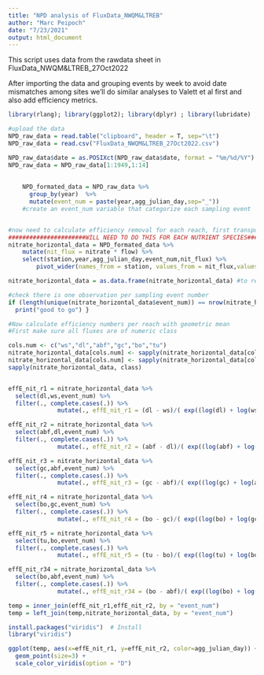 ```yaml
---
title: "NPD analysis of FluxData_NWQM&LTREB"
author: "Marc Peipoch"
date: "7/23/2021"
output: html_document
---
```


This script uses data from the rawdata sheet in FluxData_NWQM&LTREB_27Oct2022

After importing the data and grouping events by week to avoid date mismatches among sites we'll do similar analyses to Valett et al first and also add efficiency metrics.

```r
library(rlang); library(ggplot2); library(dplyr) ; library(lubridate) ; library(tidyverse) ; library(psych)

#upload the data
NPD_raw_data = read.table("clipboard", header = T, sep="\t")
NPD_raw_data = read.csv("FluxData_NWQM&LTREB_27Oct2022.csv")

NPD_raw_data$date = as.POSIXct(NPD_raw_data$date, format = "%m/%d/%Y") #format as date
NPD_raw_data = NPD_raw_data[1:1949,1:14]
  
  
    NPD_formated_data = NPD_raw_data %>%
      group_by(year)  %>%
      mutate(event_num = paste(year,agg_julian_day,sep="_")) 
    #create an event_num variable that categorize each sampling event


#now need to calculate efficiency removal for each reach, first transpose the data and calculate fluxes
######################WILL NEED TO DO THIS FOR EACH NUTRIENT SPECIES######################################################
nitrate_horizontal_data = NPD_formated_data %>% 
    mutate(nit_flux = nitrate * flow) %>%
    select(station,year,agg_julian_day,event_num,nit_flux) %>%
        pivot_wider(names_from = station, values_from = nit_flux,values_fn = list)

nitrate_horizontal_data = as.data.frame(nitrate_horizontal_data) #to remove the tibble format

#check there is one observation per sampling event number 
if (length(unique(nitrate_horizontal_data$event_num)) == nrow(nitrate_horizontal_data)){ 
  print("good to go") } 

#Now calculate efficiency numbers per reach with geometric mean
#First make sure all fluxes are of numeric class

cols.num <- c("ws","dl","abf","gc","bo","tu")
nitrate_horizontal_data[cols.num] <- sapply(nitrate_horizontal_data[cols.num],as.character)
nitrate_horizontal_data[cols.num] <- sapply(nitrate_horizontal_data[cols.num],as.numeric)
sapply(nitrate_horizontal_data, class)


effE_nit_r1 = nitrate_horizontal_data %>%
  select(dl,ws,event_num) %>%
  filter(., complete.cases(.)) %>%
              mutate(., effE_nit_r1 = (dl - ws)/( exp((log(dl) + log(ws))/2) ))

effE_nit_r2 = nitrate_horizontal_data %>%
  select(abf,dl,event_num) %>%
  filter(., complete.cases(.)) %>%
              mutate(., effE_nit_r2 = (abf - dl)/( exp((log(abf) + log(dl))/2) ))

effE_nit_r3 = nitrate_horizontal_data %>%
  select(gc,abf,event_num) %>%
  filter(., complete.cases(.)) %>%
              mutate(., effE_nit_r3 = (gc - abf)/( exp((log(gc) + log(abf))/2) ))

effE_nit_r4 = nitrate_horizontal_data %>%
  select(bo,gc,event_num) %>%
  filter(., complete.cases(.)) %>%
              mutate(., effE_nit_r4 = (bo - gc)/( exp((log(bo) + log(gc))/2) ))

effE_nit_r5 = nitrate_horizontal_data %>%
  select(tu,bo,event_num) %>%
  filter(., complete.cases(.)) %>%
              mutate(., effE_nit_r5 = (tu - bo)/( exp((log(tu) + log(bo))/2) ))

effE_nit_r34 = nitrate_horizontal_data %>%
  select(bo,abf,event_num) %>%
  filter(., complete.cases(.)) %>%
              mutate(., effE_nit_r34 = (bo - abf)/( exp((log(bo) + log(abf))/2) ))

temp = inner_join(effE_nit_r1,effE_nit_r2, by = "event_num")
temp = left_join(temp,nitrate_horizontal_data, by = "event_num")

install.packages("viridis")  # Install
library("viridis") 

ggplot(temp, aes(x=effE_nit_r1, y=effE_nit_r2, color=agg_julian_day)) + 
  geom_point(size=3) +
  scale_color_viridis(option = "D")

```

